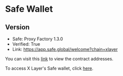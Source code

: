 # Safe Wallet

## Version

- Safe: Proxy Factory 1.3.0
- Verified: True
- Link: https://app.safe.global/welcome?chain=xlayer

You can visit this [link](https://docs.safe.global/advanced/smart-account-supported-networks/v1.3.0 "Safe contract") to view the contract addresses.

To access X Layer's Safe wallet, click [here](https://app.safe.global/welcome?chain=xlayer "safe  wallet").
